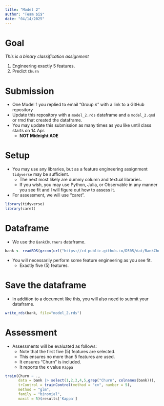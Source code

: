 ```yaml
---
title: "Model 2"
author: "Team $i$"
date: "04/14/2025"
---
```


# Goal

*This is a binary classification assignment*

1. Engineering exactly 5 features.
2. Predict `Churn`

# Submission

- One Model 1 you replied to email "Group $n$" with a link to a GitHub repository
- Update this repository with a `model_2.rds` dataframe and a `model_2.qmd` or rmd that created the dataframe.
- You may update this submission as many times as you like until class starts on 14 Apr.
    - **NOT Midnight AOE**

# Setup

- You may use any libraries, but as a feature engineering assignment `tidyverse` may be sufficient.
    - The next most likely are dummy column and textual libraries.
    - If you wish, you may use Python, Julia, or Observable in any manner you see fit and I will figure out how to assess it.
- For assessment, we will use "caret".

```.r
library(tidyverse)
library(caret)
```

# Dataframe

- We use the `BankChurners` dataframe.

```.r
bank <- readRDS(gzcon(url("https://cd-public.github.io/D505/dat/BankChurners.rds")))
```

- You will necessarily perform some feature engineering as you see fit.
    - Exactly five (5) features.

# Save the dataframe

- In addition to a document like this, you will also need to submit your dataframe.

```.r
write_rds(bank, file="model_2.rds")
```

# Assessment

- Assessments will be evaluated as follows:
    - Note that the first five (5) features are selected.
    - This ensures no more than 5 features are used.
    - It ensures "Churn" is included.
    - It reports the $\kappa$ value `Kappa`

```.r
train(Churn ~ .,
      data = bank |> select(1,2,3,4,5,grep("Churn", colnames(bank))), 
      trControl = trainControl(method = "cv", number = 5),
      method = "glm",
      family = "binomial",
      maxit = 5)$results['Kappa']
```
